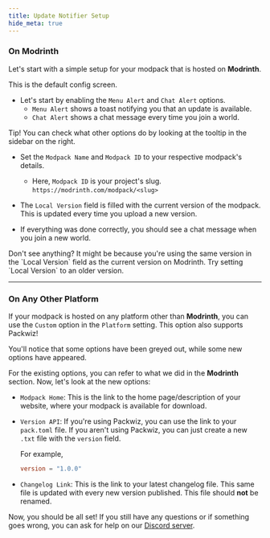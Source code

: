 ```yaml
---
title: Update Notifier Setup
hide_meta: true
---
```


### On Modrinth

Let's start with a simple setup for your modpack that is hosted on **Modrinth**.

This is the default config screen.

<ModAsset width="100%" title="ModpackUtils Config" location="mutils:mutils_config" />

- Let's start by enabling the `Menu Alert` and `Chat Alert` options.
  - `Menu Alert` shows a toast notifying you that an update is available.
  - `Chat Alert` shows a chat message every time you join a world.

<Callout variant="info">
  Tip! You can check what other options do by looking at the tooltip in the
  sidebar on the right.
</Callout>

- Set the `Modpack Name` and `Modpack ID` to your respective modpack's details.
  - Here, `Modpack ID` is your project's slug. `https://modrinth.com/modpack/<slug>`

- The `Local Version` field is filled with the current version of the modpack. This is updated every time you upload a new version.

- If everything was done correctly, you should see a chat message when you join a new world.

<Callout variant="warning">
  Don't see anything? It might be because you're using the same version in the
  `Local Version` field as the current version on Modrinth. Try setting `Local
  Version` to an older version.
</Callout>

<hr />

### On Any Other Platform

If your modpack is hosted on any platform other than **Modrinth**, you can use the `Custom` option in the `Platform` setting.
This option also supports Packwiz!

You'll notice that some options have been greyed out, while some new options have appeared.

For the existing options, you can refer to what we did in the **Modrinth** section. Now, let's look at the new options:
- `Modpack Home`: This is the link to the home page/description of your website, where your modpack is available for download.
- `Version API`: If you're using Packwiz, you can use the link to your `pack.toml` file. If you aren't using Packwiz, you can just create a new `.txt` file with the `version` field.

   For example,

   ```toml title="pack.txt"
   version = "1.0.0"
   ```
- `Changelog Link`: This is the link to your latest changelog file. This same file is updated with every new version published. This file should **not** be renamed.

Now, you should be all set! If you still have any questions or if something goes wrong, you can ask for help on our [Discord server](https://discord.gg/kfKjjhv3pn).
